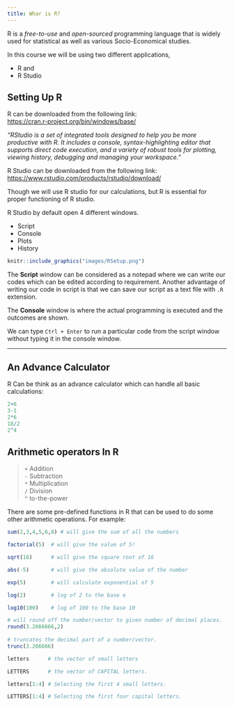 ```yaml
---
title: Whar is R?
---
```


R is a _free-to-use_ and _open-sourced_ programming language that is  widely used  for statistical as well as various Socio-Economical studies.
  
In this course we will be using two different applications,
  
  + R and
  + R Studio
  
## Setting Up R   
  R can be downloaded from the following link:  
  <https://cran.r-project.org/bin/windows/base/>
  
  
  _"RStudio is a set of integrated tools designed to help you be more productive with R. It includes a console, syntax-highlighting editor that supports direct code execution, and a variety of robust tools for plotting, viewing history, debugging and managing your workspace."_
  
  R Studio can be downloaded from the following link:  
  <https://www.rstudio.com/products/rstudio/download/>
  
  Though we will use R studio for our calculations, but R is essential for proper functioning of R studio.
  
  R Studio by default open 4 different windows.
  
  * Script
  * Console
  * Plots
  * History
  
  
```r
knitr::include_graphics("images/RSetup.png")
```

The **Script** window can be considered as a notepad where we can write our codes which can be edited according to requirement. Another advantage of writing our code in script is that we can save our script as a text file with `.R` extension. 

The **Console** window is where the actual programming is executed and the outcomes are shown.

We can type `Ctrl + Enter` to run a particular code from the script window without typing it in the console window.

--------



## An Advance Calculator

R Can be think as an advance calculator which can handle all basic calculations:

```r
2+6
3-1
2*6
18/2
2^4
```

## Arithmetic operators In R

> `+`   Addition  
 `-`   Subtraction  
 `*`   Multiplication  
 `/`   Division  
 `^`   to-the-power
  

There are some pre-defined functions in R that can be used to do some other arithmetic operations. For example:

```r
sum(2,3,4,5,6,8) # will give the sum of all the numbers

factorial(5)  # will give the value of 5!

sqrt(16)      # will give the square root of 16

abs(-5)       # will give the absolute value of the number

exp(5)        # will calculate exponential of 5

log(2)        # log of 2 to the base e

log10(100)    # log of 100 to the base 10

# will round off the number/vector to given number of decimal places.
round(3.2666666,2)    
          
# truncates the decimal part of a number/vector.
trunc(3.266666)   

letters      # the vector of small letters

LETTERS      # the vector of CAPITAL letters.

letters[1:4] # Selecting the first 4 small letters.

LETTERS[1:4] # Selecting the first four capital letters.

```
